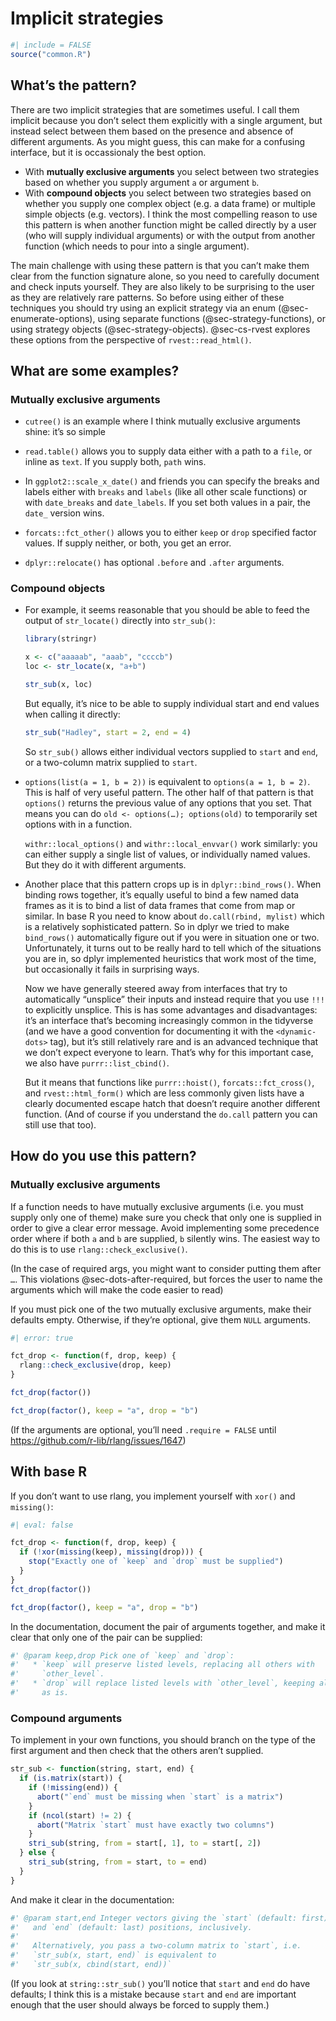 # Implicit strategies {#sec-implicit-strategies}

```r
#| include = FALSE
source("common.R")
```

## What's the pattern?

There are two implicit strategies that are sometimes useful.
I call them implicit because you don't select them explicitly with a single argument, but instead select between them based on the presence and absence of different arguments.
As you might guess, this can make for a confusing interface, but it is occassionaly the best option.

-   With **mutually exclusive arguments** you select between two strategies based on whether you supply argument `a` or argument `b`.
-   With **compound objects** you select between two strategies based on whether you supply one complex object (e.g. a data frame) or multiple simple objects (e.g. vectors). I think the most compelling reason to use this pattern is when another function might be called directly by a user (who will supply individual arguments) or with the output from another function (which needs to pour into a single argument).

The main challenge with using these pattern is that you can't make them clear from the function signature alone, so you need to carefully document and check inputs yourself.
They are also likely to be surprising to the user as they are relatively rare patterns.
So before using either of these techniques you should try using an explicit strategy via an enum (@sec-enumerate-options), using separate functions (@sec-strategy-functions), or using strategy objects (@sec-strategy-objects).
@sec-cs-rvest explores these options from the perspective of `rvest::read_html()`.

## What are some examples?

### Mutually exclusive arguments

-   `cutree()` is an example where I think mutually exclusive arguments shine: it's so simple

-   `read.table()` allows you to supply data either with a path to a `file`, or inline as `text`.
    If you supply both, `path` wins.

-   In `ggplot2::scale_x_date()` and friends you can specify the breaks and labels either with `breaks` and `labels` (like all other scale functions) or with `date_breaks` and `date_labels`.
    If you set both values in a pair, the `date_` version wins.

-   `forcats::fct_other()` allows you to either `keep` or `drop` specified factor values.
    If supply neither, or both, you get an error.

-   `dplyr::relocate()` has optional `.before` and `.after` arguments.

### Compound objects

-   For example, it seems reasonable that you should be able to feed the output of `str_locate()` directly into `str_sub()`:

    ```r
    library(stringr)

    x <- c("aaaaab", "aaab", "ccccb")
    loc <- str_locate(x, "a+b")

    str_sub(x, loc)
    ```

    But equally, it's nice to be able to supply individual start and end values when calling it directly:

    ```r
    str_sub("Hadley", start = 2, end = 4)
    ```

    So `str_sub()` allows either individual vectors supplied to `start` and `end`, or a two-column matrix supplied to `start`.

-   `options(list(a = 1, b = 2))` is equivalent to `options(a = 1, b = 2)`.
    This is half of very useful pattern.
    The other half of that pattern is that `options()` returns the previous value of any options that you set.
    That means you can do `old <- options(…); options(old)` to temporarily set options with in a function.

    `withr::local_options()` and `withr::local_envvar()` work similarly: you can either supply a single list of values, or individually named values.
    But they do it with different arguments.

-   Another place that this pattern crops up is in `dplyr::bind_rows()`.
    When binding rows together, it's equally useful to bind a few named data frames as it is to bind a list of data frames that come from map or similar.
    In base R you need to know about `do.call(rbind, mylist)` which is a relatively sophisticated pattern.
    So in dplyr we tried to make `bind_rows()` automatically figure out if you were in situation one or two.
    Unfortunately, it turns out to be really hard to tell which of the situations you are in, so dplyr implemented heuristics that work most of the time, but occasionally it fails in surprising ways.

    Now we have generally steered away from interfaces that try to automatically "unsplice" their inputs and instead require that you use `!!!` to explicitly unsplice.
    This is has some advantages and disadvantages: it's an interface that's becoming increasingly common in the tidyverse (and we have a good convention for documenting it with the `<dynamic-dots>` tag), but it's still relatively rare and is an advanced technique that we don't expect everyone to learn.
    That's why for this important case, we also have `purrr::list_cbind()`.

    But it means that functions like `purrr::hoist()`, `forcats::fct_cross()`, and `rvest::html_form()` which are less commonly given lists have a clearly documented escape hatch that doesn't require another different function.
    (And of course if you understand the `do.call` pattern you can still use that too).

## How do you use this pattern?

### Mutually exclusive arguments

If a function needs to have mutually exclusive arguments (i.e. you must supply only one of theme) make sure you check that only one is supplied in order to give a clear error message.
Avoid implementing some precedence order where if both `a` and `b` are supplied, `b` silently wins.
The easiest way to do this is to use `rlang::check_exclusive()`.

(In the case of required args, you might want to consider putting them after `…`. This violations @sec-dots-after-required, but forces the user to name the arguments which will make the code easier to read)

If you must pick one of the two mutually exclusive arguments, make their defaults empty.
Otherwise, if they're optional, give them `NULL` arguments.

```r
#| error: true

fct_drop <- function(f, drop, keep) {
  rlang::check_exclusive(drop, keep)
}

fct_drop(factor())

fct_drop(factor(), keep = "a", drop = "b")
```

(If the arguments are optional, you'll need `.require = FALSE` until <https://github.com/r-lib/rlang/issues/1647>)

::: {.callout-note collapse="true"}
## With base R

If you don't want to use rlang, you implement yourself with `xor()` and `missing()`:

```r
#| eval: false

fct_drop <- function(f, drop, keep) {
  if (!xor(missing(keep), missing(drop))) {
    stop("Exactly one of `keep` and `drop` must be supplied")
  }  
}
fct_drop(factor())

fct_drop(factor(), keep = "a", drop = "b")
```
:::

In the documentation, document the pair of arguments together, and make it clear that only one of the pair can be supplied:

```r
#' @param keep,drop Pick one of `keep` and `drop`:
#'   * `keep` will preserve listed levels, replacing all others with 
#'     `other_level`.
#'   * `drop` will replace listed levels with `other_level`, keeping all
#'     as is.
```

### Compound arguments

To implement in your own functions, you should branch on the type of the first argument and then check that the others aren't supplied.

```r
str_sub <- function(string, start, end) {
  if (is.matrix(start)) {
    if (!missing(end)) {
      abort("`end` must be missing when `start` is a matrix")
    }
    if (ncol(start) != 2) {
      abort("Matrix `start` must have exactly two columns")
    }
    stri_sub(string, from = start[, 1], to = start[, 2])
  } else {
    stri_sub(string, from = start, to = end)
  }
}
```

And make it clear in the documentation:

```r
#' @param start,end Integer vectors giving the `start` (default: first)
#'   and `end` (default: last) positions, inclusively. 
#'   
#'   Alternatively, you pass a two-column matrix to `start`, i.e. 
#'   `str_sub(x, start, end)` is equivalent to 
#'   `str_sub(x, cbind(start, end))`
```

(If you look at `string::str_sub()` you'll notice that `start` and `end` do have defaults; I think this is a mistake because `start` and `end` are important enough that the user should always be forced to supply them.)
